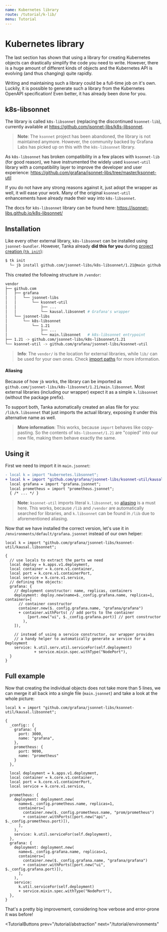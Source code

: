 ```yaml
---
name: Kubernetes library
route: /tutorial/k-lib/
menu: Tutorial
---
```


# Kubernetes library

The last section has shown that using a library for creating Kubernetes objects
can drastically simplify the code you need to write. However, there is a huge
amount of different kinds of objects and the Kubernetes API is evolving (and
thus changing) quite rapidly.

Writing and maintaining such a library could be a full-time job on it's own.
Luckily, it is possible to generate such a library from the Kubernetes OpenAPI
specification! Even better, it has already been done for you.

## k8s-libsonnet

The library is called `k8s-libsonnet` (replacing the discontinued `ksonnet-lib`),
currently available at https://github.com/jsonnet-libs/k8s-libsonnet.

> **Note**: The `ksonnet` project has been abandoned, the library is not maintained
> anymore. However, the community backed by Grafana Labs has picked up on this with
> the `k8s-libsonnet` library.

As `k8s-libsonnet` has broken compatibility in a few places with `ksonnet-lib` (for good
reason), we have instrumented the widely used `ksonnet-util` library with a
compatibility layer to improve the developer and user experience:
https://github.com/grafana/jsonnet-libs/tree/master/ksonnet-util

If you do not have any strong reasons against it, just adopt the wrapper as
well, it will ease your work. Many of the original `ksonnet-util` enhancements
have already made their way into `k8s-libsonnet`.

The docs for `k8s-libsonnet` library can be found here:
https://jsonnet-libs.github.io/k8s-libsonnet/

## Installation

Like every other external library, `k8s-libsonnet` can be installed using
`jsonnet-bundler`.
However, Tanka already **did this for you** during [project
creation (`tk init`)](/tutorial/jsonnet#creating-a-new-project):

```bash
$ tk init
  └─ jb install github.com/jsonnet-libs/k8s-libsonnet/1.21@main github.com/grafana/jsonnet-libs/ksonnet-util

```

This created the following structure in `/vendor`:

```bash
vendor
├── github.com
│   ├── grafana
│   │   └── jsonnet-libs
│   │       └── ksonnet-util
│   │           ├── ...
│   │           └── kausal.libsonnet # Grafana's wrapper
│   └── jsonnet-libs
│       └── k8s-libsonnet
│           └── 1.21
│               ├── ...
│               └── main.libsonnet   # k8s-libsonnet entrypoint
├── 1.21 -> github.com/jsonnet-libs/k8s-libsonnet/1.21
└── ksonnet-util -> github.com/grafana/jsonnet-libs/ksonnet-util
```

> **Info**: The `vendor/` is the location for external libraries, while `lib/`
> can be used for your own ones. Check [import paths](/libraries/import-paths)
> for more information.

#### Aliasing
Because of how `jb` works, the library can be imported as
`github.com/jsonnet-libs/k8s-libsonnet/1.21/main.libsonnet`.  Most external
libraries (including our wrapper) expect it as a simple `k.libsonnet` (without
the package prefix).

To support both, Tanka automatically created an alias file for you:
`/lib/k.libsonnet` that just imports the actual library, exposing it under this
alternative name as well.

> **More information**:
> This works, because `import` behaves like copy-pasting. So the contents of
> `k8s-libsonnet/1.21` are "copied" into our new file, making them behave exactly the
> same.

## Using it

First we need to import it in `main.jsonnet`:

```diff
- local k = import "kubernetes.libsonnet";
+ local k = import "github.com/grafana/jsonnet-libs/ksonnet-util/kausal.libsonnet";
  local grafana = import "grafana.jsonnet";
  local prometheus = import "prometheus.jsonnet";
  { /* ... */ }
```

> **Note**: `ksonnet-util` imports literal `k.libsonnet`, so [aliasing](#aliasing) is
> a must here. This works, because `/lib` and `/vendor` are automatically searched
> for libraries, and `k.libsonnet` can be found in `/lib` due to aforementioned
> aliasing.

Now that we have installed the correct version, let's use it in
`/environments/default/grafana.jsonnet` instead of our own helper:

```jsonnet
local k = import "github.com/grafana/jsonnet-libs/ksonnet-util/kausal.libsonnet";

{
  // use locals to extract the parts we need
  local deploy = k.apps.v1.deployment,
  local container = k.core.v1.container,
  local port = k.core.v1.containerPort,
  local service = k.core.v1.service,
  // defining the objects:
  grafana: {
    // deployment constructor: name, replicas, containers
    deployment: deploy.new(name=$._config.grafana.name, replicas=1, containers=[
      // container constructor
      container.new($._config.grafana.name, "grafana/grafana")
      + container.withPorts( // add ports to the container
          [port.new("ui", $._config.grafana.port)] // port constructor
        ),
    ]),

    // instead of using a service constructor, our wrapper provides
    // a handy helper to automatically generate a service for a Deployment
    service: k.util.serv.util.serviceFor(self.deployment)
             + service.mixin.spec.withType("NodePort"),
  }
}
```

## Full example

Now that creating the individual objects does not take more than 5 lines, we can
merge it all back into a single file (`main.jsonnet`) and take a look at the
whole picture:

```jsonnet
local k = import "github.com/grafana/jsonnet-libs/ksonnet-util/kausal.libsonnet";

{
  _config:: {
    grafana: {
      port: 3000,
      name: "grafana",
    },
    prometheus: {
      port: 9090,
      name: "prometheus"
    }
  },

  local deployment = k.apps.v1.deployment,
  local container = k.core.v1.container,
  local port = k.core.v1.containerPort,
  local service = k.core.v1.service,

  prometheus: {
    deployment: deployment.new(
      name=$._config.prometheus.name, replicas=1,
      containers=[
        container.new($._config.prometheus.name, "prom/prometheus")
        + container.withPorts([port.new("api", $._config.prometheus.port)]),
      ],
    ),
    service: k.util.serviceFor(self.deployment),
  },
  grafana: {
    deployment: deployment.new(
      name=$._config.grafana.name, replicas=1,
      containers=[
        container.new($._config.grafana.name, "grafana/grafana")
        + container.withPorts([port.new("ui", $._config.grafana.port)]),
      ],
    ),
    service:
      k.util.serviceFor(self.deployment)
      + service.mixin.spec.withType("NodePort"),
  },
}
```

That's a pretty big improvement, considering how verbose and error-prone it was
before!


<TutorialButtons
  prev="/tutorial/abstraction"
  next="/tutorial/environments"
></TutorialButtons>
